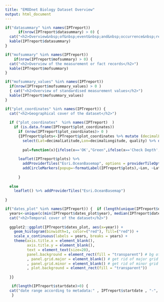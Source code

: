 ```yaml
---
title: "EMODnet Biology Dataset Overview"
output: html_document
---
```

  
```r

if("datasummary" %in% names(IPTreport)) 
      if(nrow(IPTreport$datasummary) > 0) {
  cat("<h2>Overview&nbsp;of&nbsp;event&nbsp;and&nbsp;occurrence&nbsp;records</h2>")
  kable(IPTreport$datasummary)
}  

```


```r

if("mofsummary" %in% names(IPTreport)) 
    if(nrow(IPTreport$mofsummary) > 0) {
  cat("<h2>Overview of the measurement or fact records</h2>")
  kable(IPTreport$mofsummary)
}  

```


```r

if("mofsummary_values" %in% names(IPTreport)) 
  if(nrow(IPTreport$mofsummary_values) > 0 ) 
  { cat("<h2>Overview of standardised measurement values</h2>")
  kable(IPTreport$mofsummary_values)
}  

```


```r

if("plot_coordinates" %in% names(IPTreport)) {
  cat("<h2>Geographical cover of the dataset</h2>")
  
  if ("plot_coordinates"  %in% names(IPTreport)  ) 
    if (is.data.frame(IPTreport$plot_coordinates)) 
      if (nrow(IPTreport$plot_coordinates)> 0 )
      {IPTreport$plots<-IPTreport$plot_coordinates %>% mutate (decimalLatitude = round(decimalLatitude,1),decimalLongitude = round (decimalLongitude, 1)) %>% 
        select(Lat=decimalLatitude,Lon=decimalLongitude, quality) %>% distinct()
      
        pal=function(x){ifelse(x=='OK',"Green",ifelse(x=='Check Depth',"Blue", ifelse (x == 'Marine Taxa on Land', 'Red', ifelse(x=='On Land', "Yellow","Black"))))}
      
      leaflet(IPTreport$plots) %>% 
        addProviderTiles("Esri.OceanBasemap", options = providerTileOptions(maxZoom = 10)) %>%  
        addCircleMarkers(popup=~formatLabel(IPTreport$plots),~Lon, ~Lat,  radius = 3, color = ~pal(quality))
      
      }
  
  else
    leaflet() %>% addProviderTiles("Esri.OceanBasemap") 
  
}  

```







```r

if("dates_plot" %in% names(IPTreport)) {  if (length(unique(IPTreport$dates_plot$year)) > 0 ) {
  years<-unique(c(min(IPTreport$dates_plot$year), median(IPTreport$dates_plot$year), max(IPTreport$dates_plot$year)))
  cat("<h2>Temporal cover of the dataset</h2>")
  
  ggplot2::ggplot(IPTreport$dates_plot, aes(x=year)) + 
    geom_histogram(binwidth=1, color=("red"), fill=("red")) +
    scale_x_continuous(labels = years, breaks = years) +
    theme(axis.title.x = element_blank(),
          axis.title.y = element_blank(),
          text = element_text(size=20),
          panel.background = element_rect(fill = "transparent") # bg of the panel
          , panel.grid.major = element_blank() # get rid of major grid
          , panel.grid.minor = element_blank() # get rid of minor grid
          , plot.background = element_rect(fill = "transparent"))
  
  }}

```

```r
   if(length(IPTreport$startdate)>0) {
  cat("date range according to metadata:" , IPTreport$startdate , "-", IPTreport$enddate)
   }

```


